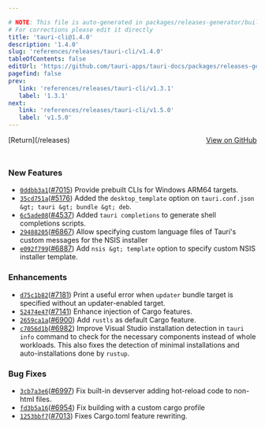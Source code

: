 ```yaml
---

# NOTE: This file is auto-generated in packages/releases-generator/build.ts
# For corrections please edit it directly
title: 'tauri-cli@1.4.0'
description: '1.4.0'
slug: 'references/releases/tauri-cli/v1.4.0'
tableOfContents: false
editUrl: 'https://github.com/tauri-apps/tauri-docs/packages/releases-generator/build.ts'
pagefind: false
prev:
   link: 'references/releases/tauri-cli/v1.3.1'
   label: '1.3.1'
next:
   link: 'references/releases/tauri-cli/v1.5.0'
   label: 'v1.5.0'
---
```


			

<ReleaseSidebar slug="references/releases/tauri-cli"  packageName="tauri-cli" />

<div style="margin-bottom:3rem; display: flex; justify-content: space-between; align-items: center"><span>[Return](/releases)</span><span><a href="https://github.com/tauri-apps/tauri/releases/tag/tauri-cli-v1.4.0">View on GitHub</a></span></div>

### New Features

- [`0ddbb3a1`](https://www.github.com/tauri-apps/tauri/commit/0ddbb3a1dc1961ba5c6c1a60081513c1380c8af1)([#7015](https://www.github.com/tauri-apps/tauri/pull/7015)) Provide prebuilt CLIs for Windows ARM64 targets.
- [`35cd751a`](https://www.github.com/tauri-apps/tauri/commit/35cd751adc6fef1f792696fa0cfb471b0bf99374)([#5176](https://www.github.com/tauri-apps/tauri/pull/5176)) Added the `desktop_template` option on `tauri.conf.json &gt; tauri &gt; bundle &gt; deb`.
- [`6c5ade08`](https://www.github.com/tauri-apps/tauri/commit/6c5ade08d97844bb685789d30e589400bbe3e04c)([#4537](https://www.github.com/tauri-apps/tauri/pull/4537)) Added `tauri completions` to generate shell completions scripts.
- [`29488205`](https://www.github.com/tauri-apps/tauri/commit/2948820579d20dfaa0861c2f0a58bd7737a7ffd1)([#6867](https://www.github.com/tauri-apps/tauri/pull/6867)) Allow specifying custom language files of Tauri&#39;s custom messages for the NSIS installer
- [`e092f799`](https://www.github.com/tauri-apps/tauri/commit/e092f799469ff32c7d1595d0f07d06fd2dab5c29)([#6887](https://www.github.com/tauri-apps/tauri/pull/6887)) Add `nsis &gt; template` option to specify custom NSIS installer template.

### Enhancements

- [`d75c1b82`](https://www.github.com/tauri-apps/tauri/commit/d75c1b829bd96d9e3a672bcc79120597d5ada4a0)([#7181](https://www.github.com/tauri-apps/tauri/pull/7181)) Print a useful error when `updater` bundle target is specified without an updater-enabled target.
- [`52474e47`](https://www.github.com/tauri-apps/tauri/commit/52474e479d695865299d8c8d868fb98b99731020)([#7141](https://www.github.com/tauri-apps/tauri/pull/7141)) Enhance injection of Cargo features.
- [`2659ca1a`](https://www.github.com/tauri-apps/tauri/commit/2659ca1ab4799a5bda65c229c149e98bd01eb1ee)([#6900](https://www.github.com/tauri-apps/tauri/pull/6900)) Add `rustls` as default Cargo feature.
- [`c7056d1b`](https://www.github.com/tauri-apps/tauri/commit/c7056d1b202927d025aa479818c2fb20bf5d6113)([#6982](https://www.github.com/tauri-apps/tauri/pull/6982)) Improve Visual Studio installation detection in `tauri info` command to check for the necessary components instead of whole workloads. This also fixes the detection of minimal installations and auto-installations done by `rustup`.

### Bug Fixes

- [`3cb7a3e6`](https://www.github.com/tauri-apps/tauri/commit/3cb7a3e642bb10ee90dc1d24daa48b8c8c15c9ce)([#6997](https://www.github.com/tauri-apps/tauri/pull/6997)) Fix built-in devserver adding hot-reload code to non-html files.
- [`fd3b5a16`](https://www.github.com/tauri-apps/tauri/commit/fd3b5a16b13d62f62c850e68763401916dde26f2)([#6954](https://www.github.com/tauri-apps/tauri/pull/6954)) Fix building with a custom cargo profile
- [`1253bbf7`](https://www.github.com/tauri-apps/tauri/commit/1253bbf7ae11a87887e0b3bd98cc26dbb98c8130)([#7013](https://www.github.com/tauri-apps/tauri/pull/7013)) Fixes Cargo.toml feature rewriting.

